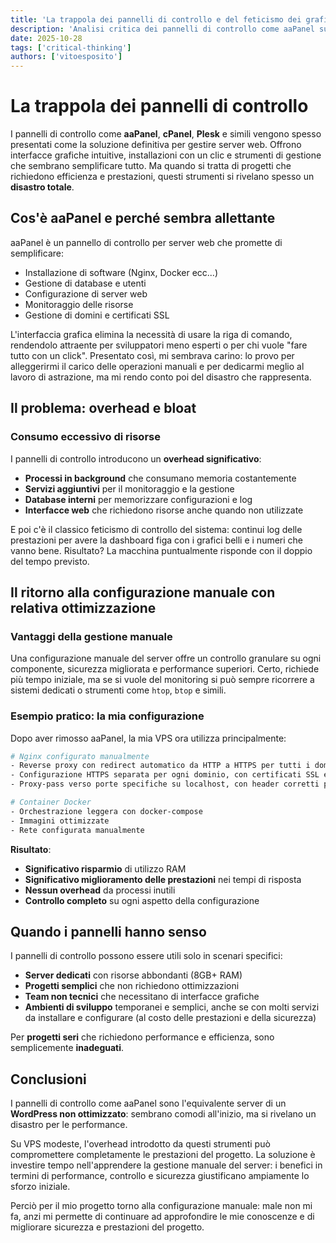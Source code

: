 ```yaml
---
title: 'La trappola dei pannelli di controllo e del feticismo dei grafici nella dashboard'
description: 'Analisi critica dei pannelli di controllo come aaPanel su VPS modeste: overhead, rallentamenti e alternative manuali per progetti performanti'
date: 2025-10-28
tags: ['critical-thinking']
authors: ['vitoesposito']
---
```


# La trappola dei pannelli di controllo

I pannelli di controllo come **aaPanel**, **cPanel**, **Plesk** e simili vengono spesso presentati come la soluzione definitiva per gestire server web. Offrono interfacce grafiche intuitive, installazioni con un clic e strumenti di gestione che sembrano semplificare tutto. Ma quando si tratta di progetti che richiedono efficienza e prestazioni, questi strumenti si rivelano spesso un **disastro totale**.

## Cos'è aaPanel e perché sembra allettante

aaPanel è un pannello di controllo per server web che promette di semplificare:

- Installazione di software (Nginx, Docker ecc...)
- Gestione di database e utenti
- Configurazione di server web
- Monitoraggio delle risorse
- Gestione di domini e certificati SSL

L'interfaccia grafica elimina la necessità di usare la riga di comando, rendendolo attraente per sviluppatori meno esperti o per chi vuole "fare tutto con un click". Presentato così, mi sembrava carino: lo provo per alleggerirmi il carico delle operazioni manuali e per dedicarmi meglio al lavoro di astrazione, ma mi rendo conto poi del disastro che rappresenta.

## Il problema: overhead e bloat

### Consumo eccessivo di risorse

I pannelli di controllo introducono un **overhead significativo**:

- **Processi in background** che consumano memoria costantemente
- **Servizi aggiuntivi** per il monitoraggio e la gestione
- **Database interni** per memorizzare configurazioni e log
- **Interfacce web** che richiedono risorse anche quando non utilizzate

E poi c'è il classico feticismo di controllo del sistema: continui log delle prestazioni per avere la dashboard figa con i grafici belli e i numeri che vanno bene. Risultato? La macchina puntualmente risponde con il doppio del tempo previsto.

## Il ritorno alla configurazione manuale con relativa ottimizzazione

### Vantaggi della gestione manuale

Una configurazione manuale del server offre un controllo granulare su ogni componente, sicurezza migliorata e performance superiori. Certo, richiede più tempo iniziale, ma se si vuole del monitoring si può sempre ricorrere a sistemi dedicati o strumenti come `htop`, `btop` e simili.

### Esempio pratico: la mia configurazione

Dopo aver rimosso aaPanel, la mia VPS ora utilizza principalmente:

```bash
# Nginx configurato manualmente
- Reverse proxy con redirect automatico da HTTP a HTTPS per tutti i domini e sottodomini
- Configurazione HTTPS separata per ogni dominio, con certificati SSL e parametri di sicurezza
- Proxy-pass verso porte specifiche su localhost, con header corretti per preservare IP e protocollo originali

# Container Docker
- Orchestrazione leggera con docker-compose
- Immagini ottimizzate
- Rete configurata manualmente
```

**Risultato**: 
- **Significativo risparmio** di utilizzo RAM
- **Significativo miglioramento delle prestazioni** nei tempi di risposta
- **Nessun overhead** da processi inutili
- **Controllo completo** su ogni aspetto della configurazione

## Quando i pannelli hanno senso

I pannelli di controllo possono essere utili solo in scenari specifici:

- **Server dedicati** con risorse abbondanti (8GB+ RAM)
- **Progetti semplici** che non richiedono ottimizzazioni
- **Team non tecnici** che necessitano di interfacce grafiche
- **Ambienti di sviluppo** temporanei e semplici, anche se con molti servizi da installare e configurare (al costo delle prestazioni e della sicurezza)

Per **progetti seri** che richiedono performance e efficienza, sono semplicemente **inadeguati**.

## Conclusioni

I pannelli di controllo come aaPanel sono l'equivalente server di un **WordPress non ottimizzato**: sembrano comodi all'inizio, ma si rivelano un disastro per le performance.

Su VPS modeste, l'overhead introdotto da questi strumenti può compromettere completamente le prestazioni del progetto. La soluzione è investire tempo nell'apprendere la gestione manuale del server: i benefici in termini di performance, controllo e sicurezza giustificano ampiamente lo sforzo iniziale.

Perciò per il mio progetto torno alla configurazione manuale: male non mi fa, anzi mi permette di continuare ad approfondire le mie conoscenze e di migliorare sicurezza e prestazioni del progetto.
